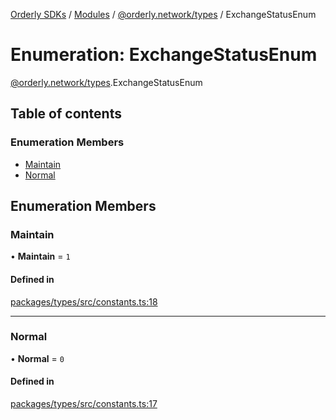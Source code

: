 [Orderly SDKs](/sdks/tech-doc/README) / [Modules](/sdks/tech-doc/modules) / [@orderly.network/types](/sdks/tech-doc/modules/orderly_network_types) / ExchangeStatusEnum

# Enumeration: ExchangeStatusEnum

[@orderly.network/types](/sdks/tech-doc/modules/orderly_network_types).ExchangeStatusEnum

## Table of contents

### Enumeration Members

- [Maintain](/sdks/tech-doc/enums/orderly_network_types.ExchangeStatusEnum#maintain)
- [Normal](/sdks/tech-doc/enums/orderly_network_types.ExchangeStatusEnum#normal)

## Enumeration Members

### Maintain

• **Maintain** = ``1``

#### Defined in

[packages/types/src/constants.ts:18](https://github.com/OrderlyNetwork/js-sdk/blob/bc7eb1a/packages/types/src/constants.ts#L18)

___

### Normal

• **Normal** = ``0``

#### Defined in

[packages/types/src/constants.ts:17](https://github.com/OrderlyNetwork/js-sdk/blob/bc7eb1a/packages/types/src/constants.ts#L17)
